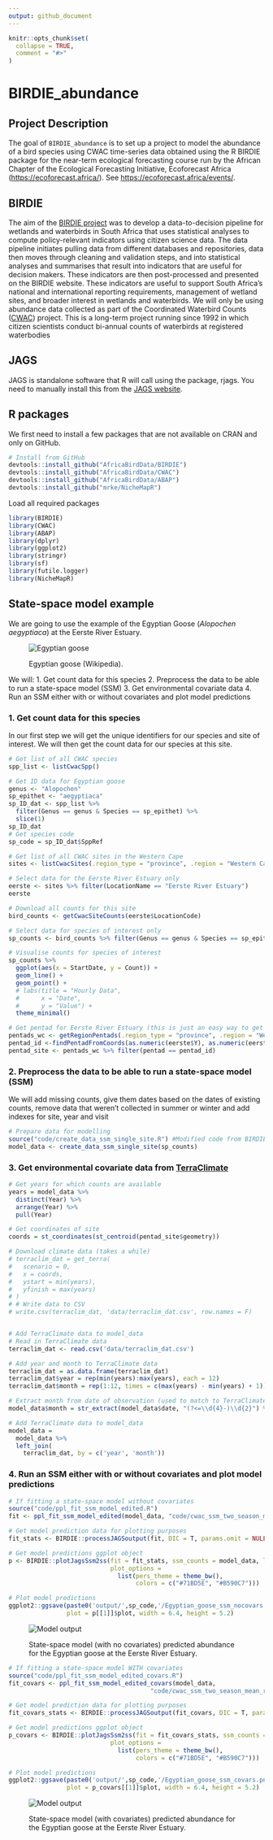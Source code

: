 ---
output: github_document
---

<!-- README.md is generated from README.Rmd. Please edit that file -->

```{r, include = FALSE}
knitr::opts_chunk$set(
  collapse = TRUE,
  comment = "#>"
)
```

# BIRDIE_abundance

<!-- badges: start -->

<!-- badges: end -->

## Project Description

The goal of `BIRDIE_abundance` is to set up a project to model the abundance of a bird species using CWAC time-series data obtained using the R BIRDIE package for the near-term ecological forecasting course run by the African Chapter of the Ecological Forecasting Initiative, Ecoforecast Africa (<https://ecoforecast.africa/>). See <https://ecoforecast.africa/events/>.

## BIRDIE

The aim of the [BIRDIE project](https://birdieapp.sanbi.org.za/birdie/mviewer/#) was to develop a data-to-decision pipeline for wetlands and waterbirds in South Africa that uses statistical analyses to compute policy-relevant indicators using citizen science data. The data pipeline initiates pulling data from different databases and repositories, data then moves through cleaning and validation steps, and into statistical analyses and summarises that result into indicators that are useful for decision makers. These indicators are then post-processed and presented on the BIRDIE website. These indicators are useful to support South Africa’s national and international reporting requirements, management of wetland sites, and broader interest in wetlands and waterbirds. We will only be using abundance data collected as part of the Coordinated Waterbird Counts ([CWAC](https://cwac.birdmap.africa/)) project. This is a long-term project running since 1992 in which citizen scientists conduct bi-annual counts of waterbirds at registered waterbodies

## JAGS

JAGS is standalone software that R will call using the package, rjags. You need to manually install this from the [JAGS website](https://sourceforge.net/projects/mcmc-jags/files/).

## R packages

We first need to install a few packages that are not available on CRAN and only on GitHub.

```{r, eval = FALSE, echo = T, warning = FALSE}
# Install from GitHub
devtools::install_github("AfricaBirdData/BIRDIE")
devtools::install_github("AfricaBirdData/CWAC")
devtools::install_github("AfricaBirdData/ABAP")
devtools::install_github("mrke/NicheMapR")
```

Load all required packages

```{r, warning = FALSE}
library(BIRDIE)
library(CWAC)
library(ABAP)
library(dplyr)
library(ggplot2)
library(stringr)
library(sf)
library(futile.logger)
library(NicheMapR)
```

## State-space model example

We are going to use the example of the Egyptian Goose (*Alopochen aegyptiaca*) at the Eerste River Estuary.

<figure>

<img src="img/Egyptian_goose_09_05_2025_02.jpg" alt="Egyptian goose"/>

<figcaption aria-hidden="true">

Egyptian goose (Wikipedia).

</figcaption>

</figure>

We will: 
1. Get count data for this species 
2. Preprocess the data to be able to run a state-space model (SSM) 
3. Get environmental covariate data 
4. Run an SSM either with or without covariates and plot model predictions

### 1. Get count data for this species

In our first step we will get the unique identifiers for our species and site of interest. We will then get the count data for our species at this site.

```{r}
# Get list of all CWAC species
spp_list <- listCwacSpp()

# Get ID data for Egyptian goose
genus <- "Alopochen"
sp_epithet <- "aegyptiaca"
sp_ID_dat <- spp_list %>%
  filter(Genus == genus & Species == sp_epithet) %>%
  slice(1)
sp_ID_dat
# Get species code
sp_code = sp_ID_dat$SppRef

# Get list of all CWAC sites in the Western Cape
sites <- listCwacSites(.region_type = "province", .region = "Western Cape")

# Select data for the Eerste River Estuary only
eerste <- sites %>% filter(LocationName == "Eerste River Estuary")
eerste

# Download all counts for this site
bird_counts <- getCwacSiteCounts(eerste$LocationCode)

# Select data for species of interest only
sp_counts <- bird_counts %>% filter(Genus == genus & Species == sp_epithet)

# Visualise counts for species of interest
sp_counts %>%
  ggplot(aes(x = StartDate, y = Count)) +
  geom_line() +
  geom_point() +
  # labs(title = "Hourly Data",
  #      x = "Date",
  #      y = "Value") +
  theme_minimal()

# Get pentad for Eerste River Estuary (this is just an easy way to get a "polygon" for our study site so that we can get environmental covariate data later)
pentads_wc <- getRegionPentads(.region_type = "province", .region = "Western Cape") #Get all WC pentads
pentad_id <-findPentadFromCoords(as.numeric(eerste$Y), as.numeric(eerste$X)) #Get ID for Eerste River Estuary
pentad_site <- pentads_wc %>% filter(pentad == pentad_id)
```

### 2. Preprocess the data to be able to run a state-space model (SSM)

We will add missing counts, give them dates based on the dates of existing counts, remove data that weren't collected in summer or winter and add indexes for site, year and visit

```{r}
# Prepare data for modelling
source("code/create_data_ssm_single_site.R") #Modified code from BIRDIE package
model_data <- create_data_ssm_single_site(sp_counts)
```

### 3. Get environmental covariate data from [TerraClimate](https://www.climatologylab.org/terraclimate.html)

```{r}
# Get years for which counts are available
years = model_data %>% 
  distinct(Year) %>% 
  arrange(Year) %>% 
  pull(Year)

# Get coordinates of site
coords = st_coordinates(st_centroid(pentad_site$geometry))

# Download climate data (takes a while)
# terraclim_dat = get_terra(
#   scenario = 0,
#   x = coords,
#   ystart = min(years),
#   yfinish = max(years)
# )
# # Write data to CSV
# write.csv(terraclim_dat, 'data/terraclim_dat.csv', row.names = F)


# Add TerraClimate data to model_data
# Read in TerraClimate data
terraclim_dat <- read.csv('data/terraclim_dat.csv')

# Add year and month to TerraClimate data 
terraclim_dat = as.data.frame(terraclim_dat)
terraclim_dat$year = rep(min(years):max(years), each = 12)
terraclim_dat$month = rep(1:12, times = c(max(years) - min(years) + 1))

# Extract month from date of observation (used to match to TerraClimate data)
model_data$month = str_extract(model_data$date, "(?<=\\d{4}-)\\d{2}") %>% as.numeric()

# Add TerraClimate data to model_data
model_data = 
  model_data %>% 
  left_join(
    terraclim_dat, by = c('year', 'month'))
```

### 4. Run an SSM either with or without covariates and plot model predictions

```{r}
# If fitting a state-space model without covariates
source("code/ppl_fit_ssm_model_edited.R")
fit <- ppl_fit_ssm_model_edited(model_data, "code/cwac_ssm_two_season_mean_rev_jump.R")

# Get model prediction data for plotting purposes
fit_stats <- BIRDIE::processJAGSoutput(fit, DIC = T, params.omit = NULL)

# Get model predictions ggplot object
p <- BIRDIE::plotJagsSsm2ss(fit = fit_stats, ssm_counts = model_data, linear = T,
                            plot_options = 
                              list(pers_theme = theme_bw(),
                                   colors = c("#71BD5E", "#B590C7")))

# Plot model predictions
ggplot2::ggsave(paste0('output/',sp_code,'/Egyptian_goose_ssm_nocovars.png'), 
                plot = p[[1]]$plot, width = 6.4, height = 5.2)

```
  
<figure>

<img src='output/89/Egyptian_goose_ssm_nocovars.png' alt="Model output"/>

<figcaption aria-hidden="true">

State-space model (with no covariates) predicted abundance for the Egyptian goose at the Eerste River Estuary.

</figcaption>

</figure>
  
```{r}
# If fitting a state-space model WITH covariates
source("code/ppl_fit_ssm_model_edited_covars.R")
fit_covars <- ppl_fit_ssm_model_edited_covars(model_data, 
                                       "code/cwac_ssm_two_season_mean_rev_jump_covars.R")

# Get model prediction data for plotting purposes
fit_covars_stats <- BIRDIE::processJAGSoutput(fit_covars, DIC = T, params.omit = NULL)

# Get model predictions ggplot object
p_covars <- BIRDIE::plotJagsSsm2ss(fit = fit_covars_stats, ssm_counts = model_data, linear = T,
                            plot_options = 
                              list(pers_theme = theme_bw(),
                                   colors = c("#71BD5E", "#B590C7")))

# Plot model predictions
ggplot2::ggsave(paste0('output/',sp_code,'/Egyptian_goose_ssm_covars.png'), 
                plot = p_covars[[1]]$plot, width = 6.4, height = 5.2)
```

<figure>

<img src='output/89/Egyptian_goose_ssm_covars.png' alt="Model output"/>

<figcaption aria-hidden="true">

State-space model (with covariates) predicted abundance for the Egyptian goose at the Eerste River Estuary.

</figcaption>

</figure>